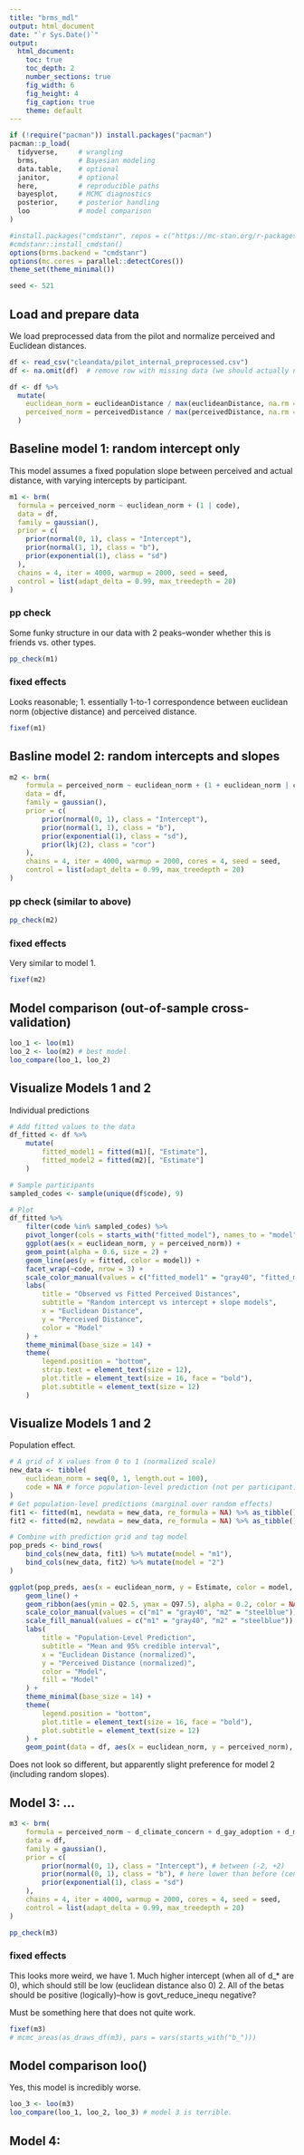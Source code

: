 ```yaml
---
title: "brms_mdl"
output: html_document
date: "`r Sys.Date()`"
output:
  html_document:
    toc: true
    toc_depth: 2
    number_sections: true
    fig_width: 6
    fig_height: 4
    fig_caption: true
    theme: default
---
```


```r
if (!require("pacman")) install.packages("pacman")
pacman::p_load(
  tidyverse,     # wrangling
  brms,          # Bayesian modeling
  data.table,    # optional
  janitor,       # optional
  here,          # reproducible paths
  bayesplot,     # MCMC diagnostics
  posterior,     # posterior handling
  loo            # model comparison
)

#install.packages("cmdstanr", repos = c("https://mc-stan.org/r-packages/", getOption("repos")))
#cmdstanr::install_cmdstan()
options(brms.backend = "cmdstanr")
options(mc.cores = parallel::detectCores())
theme_set(theme_minimal())

seed <- 521
```

## Load and prepare data

We load preprocessed data from the pilot and normalize perceived and Euclidean distances.


```r
df <- read_csv("cleandata/pilot_internal_preprocessed.csv")
df <- na.omit(df)  # remove row with missing data (we should actually not have these.)

df <- df %>%
  mutate(
    euclidean_norm = euclideanDistance / max(euclideanDistance, na.rm = TRUE),
    perceived_norm = perceivedDistance / max(perceivedDistance, na.rm = TRUE)
  )
```

## Baseline model 1: random intercept only

This model assumes a fixed population slope between perceived and actual distance, with varying intercepts by participant.

```r
m1 <- brm(
  formula = perceived_norm ~ euclidean_norm + (1 | code),
  data = df,
  family = gaussian(),
  prior = c(
    prior(normal(0, 1), class = "Intercept"),
    prior(normal(1, 1), class = "b"),
    prior(exponential(1), class = "sd")
  ),
  chains = 4, iter = 4000, warmup = 2000, seed = seed,
  control = list(adapt_delta = 0.99, max_treedepth = 20)
)

```

### pp check

Some funky structure in our data with 2 peaks--wonder whether this is friends vs. other types. 

```r
pp_check(m1)
```

### fixed effects
Looks reasonable;
1. essentially 1-to-1 correspondence between euclidean norm (objective distance) and perceived distance.

```r
fixef(m1)

```



## Basline model 2: random intercepts and slopes

```r

m2 <- brm(
    formula = perceived_norm ~ euclidean_norm + (1 + euclidean_norm | code),
    data = df,
    family = gaussian(),
    prior = c(
        prior(normal(0, 1), class = "Intercept"),
        prior(normal(1, 1), class = "b"),
        prior(exponential(1), class = "sd"),
        prior(lkj(2), class = "cor")
    ),
    chains = 4, iter = 4000, warmup = 2000, cores = 4, seed = seed,
    control = list(adapt_delta = 0.99, max_treedepth = 20)
)

```

### pp check (similar to above)

```r
pp_check(m2)
```

### fixed effects

Very similar to model 1.

```r
fixef(m2)
```


## Model comparison (out-of-sample cross-validation)

```r

loo_1 <- loo(m1)
loo_2 <- loo(m2) # best model
loo_compare(loo_1, loo_2)

```

## Visualize Models 1 and 2

Individual predictions

```r

# Add fitted values to the data
df_fitted <- df %>%
    mutate(
        fitted_model1 = fitted(m1)[, "Estimate"],
        fitted_model2 = fitted(m2)[, "Estimate"]
    )

# Sample participants 
sampled_codes <- sample(unique(df$code), 9)

# Plot 
df_fitted %>%
    filter(code %in% sampled_codes) %>%
    pivot_longer(cols = starts_with("fitted_model"), names_to = "model", values_to = "fitted") %>%
    ggplot(aes(x = euclidean_norm, y = perceived_norm)) +
    geom_point(alpha = 0.6, size = 2) +
    geom_line(aes(y = fitted, color = model)) +
    facet_wrap(~code, nrow = 3) +
    scale_color_manual(values = c("fitted_model1" = "gray40", "fitted_model2" = "steelblue")) +
    labs(
        title = "Observed vs Fitted Perceived Distances",
        subtitle = "Random intercept vs intercept + slope models",
        x = "Euclidean Distance",
        y = "Perceived Distance",
        color = "Model"
    ) +
    theme_minimal(base_size = 14) +
    theme(
        legend.position = "bottom",
        strip.text = element_text(size = 12),
        plot.title = element_text(size = 16, face = "bold"),
        plot.subtitle = element_text(size = 12)
    )

```

## Visualize Models 1 and 2

Population effect.

```r
# A grid of X values from 0 to 1 (normalized scale)
new_data <- tibble(
    euclidean_norm = seq(0, 1, length.out = 100),
    code = NA # force population-level prediction (not per participant)
)
# Get population-level predictions (marginal over random effects)
fit1 <- fitted(m1, newdata = new_data, re_formula = NA) %>% as_tibble()
fit2 <- fitted(m2, newdata = new_data, re_formula = NA) %>% as_tibble()

# Combine with prediction grid and tag model
pop_preds <- bind_rows(
    bind_cols(new_data, fit1) %>% mutate(model = "m1"),
    bind_cols(new_data, fit2) %>% mutate(model = "2")
)

ggplot(pop_preds, aes(x = euclidean_norm, y = Estimate, color = model, fill = model)) +
    geom_line() +
    geom_ribbon(aes(ymin = Q2.5, ymax = Q97.5), alpha = 0.2, color = NA) +
    scale_color_manual(values = c("m1" = "gray40", "m2" = "steelblue")) +
    scale_fill_manual(values = c("m1" = "gray40", "m2" = "steelblue")) +
    labs(
        title = "Population-Level Prediction",
        subtitle = "Mean and 95% credible interval",
        x = "Euclidean Distance (normalized)",
        y = "Perceived Distance (normalized)",
        color = "Model",
        fill = "Model"
    ) +
    theme_minimal(base_size = 14) +
    theme(
        legend.position = "bottom",
        plot.title = element_text(size = 16, face = "bold"),
        plot.subtitle = element_text(size = 12)
    ) +
    geom_point(data = df, aes(x = euclidean_norm, y = perceived_norm), inherit.aes = FALSE, alpha = 0.1)

```

Does not look so different, but apparently slight preference for model 2 (including random slopes).

## Model 3: ...


```r

m3 <- brm(
    formula = perceived_norm ~ d_climate_concern + d_gay_adoption + d_migration_enriches_culture + d_govt_reduce_inequ + (1 | code),
    data = df,
    family = gaussian(),
    prior = c(
        prior(normal(0, 1), class = "Intercept"), # between (-2, +2)
        prior(normal(0, 1), class = "b"), # here lower than before (center at 0 for now)
        prior(exponential(1), class = "sd")
    ),
    chains = 4, iter = 4000, warmup = 2000, cores = 4, seed = seed,
    control = list(adapt_delta = 0.99, max_treedepth = 20)
)


```

```r
pp_check(m3)
```

### fixed effects

This looks more weird, we have
1. Much higher intercept (when all of d_* are 0), which should still be low (euclidean distance also 0)
2. All of the betas should be positive (logically)--how is govt_reduce_inequ negative? 

Must be something here that does not quite work. 

```r
fixef(m3) 
# mcmc_areas(as_draws_df(m3), pars = vars(starts_with("b_")))
```

## Model comparison loo()

Yes, this model is incredibly worse.

```r

loo_3 <- loo(m3)
loo_compare(loo_1, loo_2, loo_3) # model 3 is terrible.

```

## Model 4: 

```r

```

